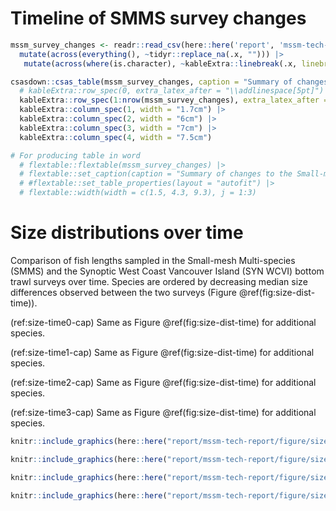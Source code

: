\blandscape

# Timeline of SMMS survey changes {#app:change-table}

```r

mssm_survey_changes <- readr::read_csv(here::here('report', 'mssm-tech-report', 'data', 'mssm-survey-changes.csv')) |>
  mutate(across(everything(), ~tidyr::replace_na(.x, ""))) |>
   mutate(across(where(is.character), ~kableExtra::linebreak(.x, linebreaker = "::")))

csasdown::csas_table(mssm_survey_changes, caption = "Summary of changes to the Small-mesh Multi-species bottom trawl survey (SMMS). These changes are compiled from Rutherford et al. In prep.", format = "latex", escape = FALSE) |>
  # kableExtra::row_spec(0, extra_latex_after = "\\addlinespace[5pt]") |>  # Add spacing before the first row
  kableExtra::row_spec(1:nrow(mssm_survey_changes), extra_latex_after = "\\addlinespace[5pt]") |>
  kableExtra::column_spec(1, width = "1.7cm") |>
  kableExtra::column_spec(2, width = "6cm") |>
  kableExtra::column_spec(3, width = "7cm") |>
  kableExtra::column_spec(4, width = "7.5cm")

# For producing table in word
  # flextable::flextable(mssm_survey_changes) |>
  # flextable::set_caption(caption = "Summary of changes to the Small-mesh Multi-species bottom trawl survey (SMMS). These changes are compiled from Rutherford et al. In prep.") |>
  # #flextable::set_table_properties(layout = "autofit") |>
  # flextable::width(width = c(1.5, 4.3, 9.3), j = 1:3)

```

\elandscape

\clearpage

# Size distributions over time {#app:size-time}

Comparison of fish lengths sampled in the Small-mesh Multi-species (SMMS)  and the Synoptic West Coast Vancouver Island (SYN WCVI) bottom trawl surveys over time. Species are ordered by decreasing median size differences observed between the two surveys (Figure \@ref(fig:size-dist-time)). 

(ref:size-time0-cap) Same as Figure \@ref(fig:size-dist-time) for additional species.

(ref:size-time1-cap) Same as Figure \@ref(fig:size-dist-time) for additional species.

(ref:size-time2-cap) Same as Figure \@ref(fig:size-dist-time) for additional species.

(ref:size-time3-cap) Same as Figure \@ref(fig:size-dist-time) for additional species.


```r

knitr::include_graphics(here::here("report/mssm-tech-report/figure/size-time-0.png"), dpi = NA)

```

```r

knitr::include_graphics(here::here("report/mssm-tech-report/figure/size-time-1.png"), dpi = NA)

```

```r

knitr::include_graphics(here::here("report/mssm-tech-report/figure/size-time-2.png"), dpi = NA)

```

```r

knitr::include_graphics(here::here("report/mssm-tech-report/figure/size-time-3.png"), dpi = NA)

```
